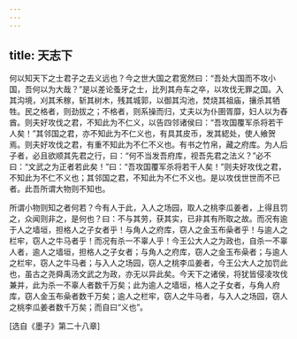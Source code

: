 ```yaml
---
---
---
```

title: 天志下
---




何以知天下之士君子之去义远也？今之世大国之君宽然曰：“吾处大国而不攻小国，吾何以为大哉？”是以差论蚤牙之士，比列其舟车之卒，以攻伐无罪之国。入其沟境，刈其禾稼，斩其树木，残其城郭，以御其沟池，焚烧其祖庙，攘杀其牺牲。民之格者，则劲拔之；不格者，则系操而归，丈夫以为仆圉胥靡，妇人以为舂酋。则夫好攻伐之君，不知此为不仁义，以告四邻诸侯曰：“吾攻国覆军杀将若干人矣！”其邻国之君，亦不知此为不仁义也，有具其皮币，发其綛处，使人飨贺焉。则夫好攻伐之君，有重不知此为不仁不义也。有书之竹帛，藏之府库。为人后子者，必且欲顺其先君之行，曰：“何不当发吾府库，视吾先君之法义？”必不曰：“文武之为正者若此矣！”曰：“吾攻国覆军杀将若干人矣！”则夫好攻伐之君，不知此为不仁不义也；其邻国之君，不知此为不仁不义也。是以攻伐世世而不已者。此吾所谓大物则不知也。

所谓小物则知之者何若？今有人于此，入人之场园，取人之桃李瓜姜者，上得且罚之，众闻则非之，是何也？曰：不与其劳，获其实，已非其有所取之故。而况有逾于人之墙垣，担格人之子女者乎！与角人之府库，窃人之金玉布喿者乎！与逾人之栏牢，窃人之牛马者乎！而况有杀一不辜人乎！今王公大人之为政也，自杀一不辜人者，逾人之墙垣，担格人之子女者；与角人之府库，窃人之金玉布喿者；与逾人之栏牢，窃人之牛马者；与入人之场园，窃人之桃李瓜姜者，今王公大人之加罚此也，虽古之尧舜禹汤文武之为政，亦无以异此矣。今天下之诸侯，将犹皆侵凌攻伐兼并，此为杀一不辜人者数千万矣；此为逾人之墙垣，格人之子女者，与角人府库，窃人金玉布喿者数千万矣；逾人之栏牢，窃人之牛马者，与入人之场园，窃人之桃李瓜姜者数千万矣；而自曰“义也”。

[选自《墨子》第二十八章]